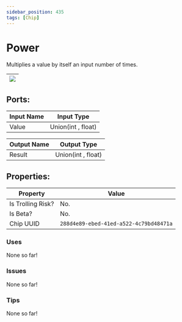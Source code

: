 ```yaml
---
sidebar_position: 435
tags: [Chip]
---
```


# Power


Multiplies a value by itself an input number of times.

| ![](https://images-ext-2.discordapp.net/external/MPmIaQzlEPmgGWlgi-WxBBXt0Bjv_zWPkg1y1f_sy3s/https/www.recroomcircuits.com/image/circuit/absolute-value?width=206&height=108) |
|-----|

## Ports:

| Input Name | Input Type |
|-----------|-----------|
| Value | Union(int , float) |

| Output Name | Output Type |
|-----------|-----------|
| Result | Union(int , float) |

## Properties:

| Property  | Value |
|-------------------|-----------|
| Is Trolling Risk? | No. |
| Is Beta? | No. |
| Chip UUID | `288d4e89-ebed-41ed-a522-4c79bd48471a` |

### Uses
None so far!

### Issues
None so far!

### Tips
None so far!

